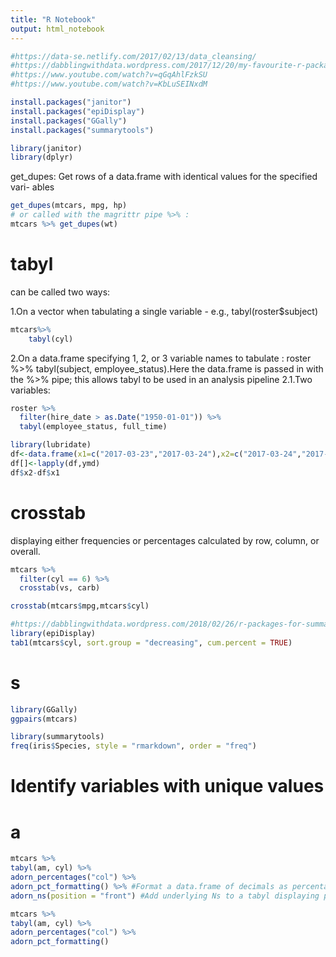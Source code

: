 ---
title: "R Notebook"
output: html_notebook
---

```{r}
#https://data-se.netlify.com/2017/02/13/data_cleansing/
#https://dabblingwithdata.wordpress.com/2017/12/20/my-favourite-r-package-for-frequency-tables/
#https://www.youtube.com/watch?v=qGqAhlFzkSU
#https://www.youtube.com/watch?v=KbLuSEINxdM

```



```{r}
install.packages("janitor")
install.packages("epiDisplay")
install.packages("GGally")
install.packages("summarytools")
```

```{r}
library(janitor)
library(dplyr)
```



get_dupes: Get rows of a data.frame with identical values for the specified vari-
ables
```{r}
get_dupes(mtcars, mpg, hp)
# or called with the magrittr pipe %>% :
mtcars %>% get_dupes(wt)
```

tabyl
==============
can be called two ways:

1.On a vector
 when tabulating a single variable - e.g., tabyl(roster$subject)
```{r}
mtcars%>%
    tabyl(cyl)
```

2.On a data.frame
    specifying 1, 2, or 3 variable names to tabulate : roster %>% tabyl(subject, employee_status).Here the data.frame is passed in with the %>% pipe; this allows tabyl to be used in an analysis pipeline
2.1.Two variables:    
```{r}
roster %>%
  filter(hire_date > as.Date("1950-01-01")) %>%
  tabyl(employee_status, full_time)
```
    



```{r}
library(lubridate)
df<-data.frame(x1=c("2017-03-23","2017-03-24"),x2=c("2017-03-24","2017-03-28"))
df[]<-lapply(df,ymd)
df$x2-df$x1
```




crosstab
===================
displaying either frequencies or percentages calculated by row, column, or overall.
```{r}
mtcars %>%
  filter(cyl == 6) %>%
  crosstab(vs, carb)

crosstab(mtcars$mpg,mtcars$cyl)
```




```{r}
#https://dabblingwithdata.wordpress.com/2018/02/26/r-packages-for-summarising-data-part-2/
library(epiDisplay)
tab1(mtcars$cyl, sort.group = "decreasing", cum.percent = TRUE)
```
    


s
=================

```{r}
library(GGally)
ggpairs(mtcars)
```



```{r}
library(summarytools)
freq(iris$Species, style = "rmarkdown", order = "freq")
```

Identify variables with unique values
==================



a
====================



```{r}
mtcars %>%
tabyl(am, cyl) %>%
adorn_percentages("col") %>%
adorn_pct_formatting() %>% #Format a data.frame of decimals as percentages.
adorn_ns(position = "front") #Add underlying Ns to a tabyl displaying percentages
```


```{r}
mtcars %>%
tabyl(am, cyl) %>%
adorn_percentages("col") %>%
adorn_pct_formatting()
```


